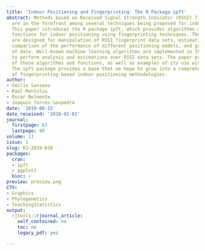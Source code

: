 ```yaml
---
title: 'Indoor Positioning and Fingerprinting: The R Package ipft'
abstract: Methods based on Received Signal Strength Indicator (RSSI) fingerprinting
  are in the forefront among several techniques being proposed for indoor positioning.
  This paper introduces the R package ipft, which provides algorithms and utility
  functions for indoor positioning using fingerprinting techniques. These functions
  are designed for manipulation of RSSI fingerprint data sets, estimation of positions,
  comparison of the performance of different positioning models, and graphical visualization
  of data. Well-known machine learning algorithms are implemented in this package
  to perform analysis and estimations over RSSI data sets. The paper provides a description
  of these algorithms and functions, as well as examples of its use with real data.
  The ipft package provides a base that we hope to grow into a comprehensive library
  of fingerprinting-based indoor positioning methodologies.
author:
- Emilio Sansano
- Raúl Montoliu
- Óscar Belmonte
- Joaquín Torres-Sospedra
date: '2019-08-15'
date_received: '2018-02-02'
journal:
  firstpage: 67
  lastpage: 90
volume: 11
issue: 1
slug: RJ-2019-010
packages:
  cran:
  - ipft
  - ggplot2
  bioc: ~
preview: preview.png
CTV:
- Graphics
- Phylogenetics
- TeachingStatistics
output:
  rjtools::rjournal_article:
    self_contained: no
    toc: no
    legacy_pdf: yes

---
```


